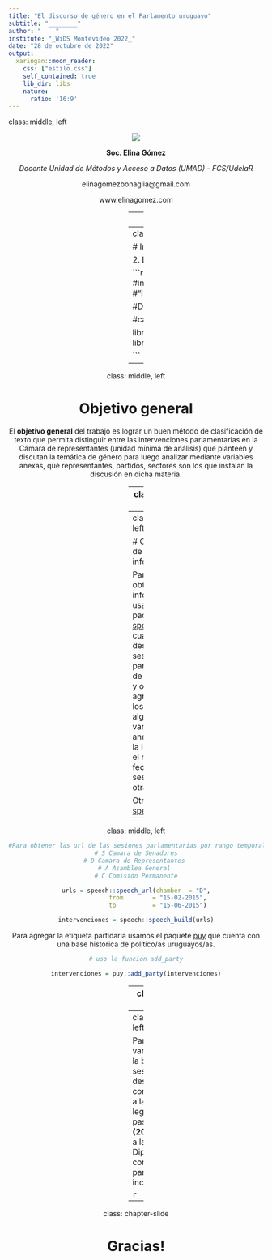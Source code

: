 ```yaml
---
title: "El discurso de género en el Parlamento uruguayo"
subtitle: "________"
author: "    "
institute: "_WiDS Montevideo 2022_"
date: "28 de octubre de 2022"
output:
  xaringan::moon_reader:
    css: ["estilo.css"]
    self_contained: true
    lib_dir: libs
    nature:
      ratio: '16:9'
---
```

class: middle, left

<center>

![](avatar.jpg) 

**Soc. Elina Gómez**

_Docente Unidad de Métodos y Acceso a Datos (UMAD) - FCS/UdelaR_

elinagomezbonaglia@gmail.com

www.elinagomez.com



---
class: middle, left

# Instalaciones previas

1. R y RStudio

- Instalar el R básico desde el repositorio CRAN: [Última versión R 4.1.3](https://cran.r-project.org/)
- [Instalar RStudio](https://www.rstudio.com/products/rstudio/download/)

(para ambos casos existen indicaciones para el sistema operativo específico)

---
class: middle, left

# Instalaciones previas

2. Librerías 

```r
#Instalo librerías
#De CRAN: 
#install.packages(c("speech","quanteda","dplyr","tidymodels","ggplot2",
#"lubridate","plotly"))

#De GitHub: 
#remotes::install_github("Nicolas-Schmidt/puy")

#cargo librerías

library(speech)
library(quanteda)
library(dplyr)
library(tidymodels)
library(ggplot2)
library(lubridate)
library(plotly)

```

---
class: middle, left

# Objetivo general

El **objetivo general** del trabajo es lograr un buen método de clasificación de texto que permita distinguir entre las intervenciones parlamentarias en la Cámara de representantes (unidad mínima de análisis) que planteen y discutan la temática de género para luego analizar mediante variables anexas, qué representantes, partidos, sectores son los que instalan la discusión en dicha materia. 


---
class: middle, left

# Pasos a seguir

1. **Obtención de la información**
2. **Limpieza del texto y matriz de términos**
3. **Clasificación: machine lerning y diccionario**
4. **Análisis de los datos**


---
class: middle, left

# Obtención de la información

Para la obtención de información, usaremos el paquete [speech](https://cran.r-project.org/web/packages/speech/index.html)[^1] el cual permite descargar las sesiones parlamentarias de forma fácil y ordenada, agregando a los discursos algunas variables anexas como la legislatura, el nombre, la fecha de la sesión, entre otras. 

Otra forma: [speech App](https://bancodedatos-fcs.shinyapps.io/shiny_speech/)

---
class: middle, left

```r

#Para obtener las url de las sesiones parlamentarias por rango temporal y cámara
# S Camara de Senadores
# D Camara de Representantes 
# A Asamblea General 
# C Comisión Permanente

urls = speech::speech_url(chamber  = "D",
            from        = "15-02-2015",
            to          = "15-06-2015")

intervenciones = speech::speech_build(urls)

```



Para agregar la etiqueta partidaria usamos el paquete [puy](https://github.com/Nicolas-Schmidt/puy) que cuenta con una base histórica de político/as uruguayos/as. 

```r

# uso la función add_party

intervenciones = puy::add_party(intervenciones)

```



---
class: middle, left

Otra forma accesible sería descargar la base de forma manual con la aplicación: [speech App](https://bancodedatos-fcs.shinyapps.io/shiny_speech/)


---
class: middle, left

Para este taller vamos a utilizar la base de sesiones ya descargada correspondiente a la la legislatura pasada: __XLVIII (2015-2020)__, y a la cámara de Diputados/as, con etiqueta partidaria incorporada.  


```r



```









---
class: chapter-slide

# Gracias!



